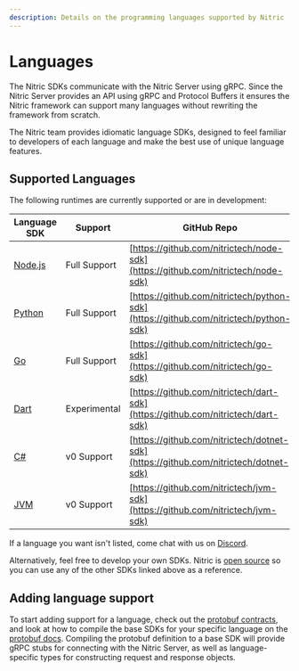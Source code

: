 ```yaml
---
description: Details on the programming languages supported by Nitric
---
```


# Languages

The Nitric SDKs communicate with the Nitric Server using gRPC. Since the Nitric Server provides an API using gRPC and Protocol Buffers it ensures the Nitric framework can support many languages without rewriting the framework from scratch.

The Nitric team provides idiomatic language SDKs, designed to feel familiar to developers of each language and make the best use of unique language features.

## Supported Languages

The following runtimes are currently supported or are in development:

| Language SDK                 | Support      | GitHub Repo                                                                          |
| ---------------------------- | ------------ | ------------------------------------------------------------------------------------ |
| [Node.js](/reference/nodejs) | Full Support | [https://github.com/nitrictech/node-sdk](https://github.com/nitrictech/node-sdk)     |
| [Python](/reference/python)  | Full Support | [https://github.com/nitrictech/python-sdk](https://github.com/nitrictech/python-sdk) |
| [Go](/reference/go)          | Full Support | [https://github.com/nitrictech/go-sdk](https://github.com/nitrictech/go-sdk)         |
| [Dart](/reference/dart)      | Experimental | [https://github.com/nitrictech/dart-sdk](https://github.com/nitrictech/dart-sdk)     |
| [C#](/reference/csharp/v0)   | v0 Support   | [https://github.com/nitrictech/dotnet-sdk](https://github.com/nitrictech/dotnet-sdk) |
| [JVM](/reference/jvm/v0)     | v0 Support   | [https://github.com/nitrictech/jvm-sdk](https://github.com/nitrictech/jvm-sdk)       |

If a language you want isn't listed, come chat with us on [Discord](https://nitric.io/chat).

Alternatively, feel free to develop your own SDKs. Nitric is [open source](https://github.com/nitrictech) so you can use any of the other SDKs linked above as a reference.

## Adding language support

To start adding support for a language, check out the [protobuf contracts](https://github.com/nitrictech/nitric/tree/main/nitric/proto), and look at how to compile the base SDKs for your specific language on the [protobuf docs](https://developers.google.com/protocol-buffers). Compiling the protobuf definition to a base SDK will provide gRPC stubs for connecting with the Nitric Server, as well as language-specific types for constructing request and response objects.
